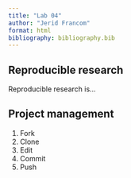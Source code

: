 ```yaml
---
title: "Lab 04"
author: "Jerid Francom"
format: html
bibliography: bibliography.bib
---
```


## Reproducible research

Reproducible research is... 

## Project management

1. Fork
2. Clone
3. Edit
4. Commit
5. Push

